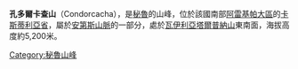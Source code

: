 {{Coord|15|15|39|S|72|10|14|W|display=title}}

'''孔多爾卡查山'''（Condorcacha），是[[秘魯|秘魯]]的山峰，位於該國南部[[阿雷基帕大區|阿雷基帕大區]]的[[卡斯蒂利亞省|卡斯蒂利亞省]]，屬於[[安第斯山脈|安第斯山脈]]的一部分，處於[[瓦伊利亞塔爾普納山|瓦伊利亞塔爾普納山]]東南面，海拔高度約5,200米。

{{Peru-geo-stub}}
[[Category:秘魯山峰|Category:秘魯山峰]]